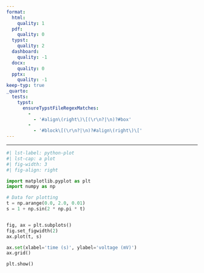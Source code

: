 ```yaml
---
format:
  html:
    quality: 1
  pdf:
    quality: 0
  typst:
    quality: 2
  dashboard:
    quality: -1
  docx:
    quality: 0
  pptx:
    quality: -1
keep-typ: true
_quarto:
  tests:
    typst:
      ensureTypstFileRegexMatches:
        -
          - '#align\(right\)\[(\r\n?|\n)?#box'
        -
          - '#block\[(\r\n?|\n)?#align\(right\)\['
---
```



---

```python
#| lst-label: python-plot
#| lst-cap: a plot
#| fig-width: 3
#| fig-align: right

import matplotlib.pyplot as plt
import numpy as np

# Data for plotting
t = np.arange(0.0, 2.0, 0.01)
s = 1 + np.sin(2 * np.pi * t)


fig, ax = plt.subplots()
fig.set_figwidth(2)
ax.plot(t, s)

ax.set(xlabel='time (s)', ylabel='voltage (mV)')
ax.grid()

plt.show()
```
